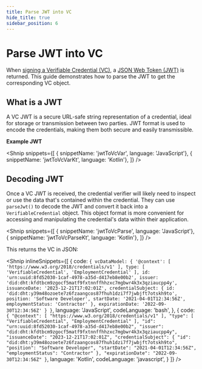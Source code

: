 ```yaml
---
title: Parse JWT into VC
hide_title: true
sidebar_position: 6
---
```


<LanguageSwitcher languages="JavaScript, Kotlin" />

# Parse JWT into VC

When [signing a Verifiable Credential (VC)](/verifiable-credentials/vc-issuance#sign-vc), a [JSON Web Token (JWT)](https://jwt.io/) is returned.
This guide demonstrates how to parse the JWT to get the corresponding VC object.

## What is a JWT
A VC JWT is a secure URL-safe string representation of a credential, ideal for storage or transmission between two parties.
JWT format is used to encode the credentials, making them both secure and easily transmissible.

**Example JWT**

<Shnip
  snippets={[
    { snippetName: 'jwtToVcVar', language: 'JavaScript'},
    { snippetName: 'jwtToVcVarKt', language: 'Kotlin'},
    ]}
/>


## Decoding JWT

Once a VC JWT is received, the credential verifier will likely need to inspect or use the data that's contained within the credential.
They can use `parseJwt()` to decode the JWT and convert it back into a `VerifiableCredential` object.
This object format is more convenient for accessing and manipulating the credential's data within their application.

<Shnip
  snippets={[
    { snippetName: 'jwtToVcParse', language: 'JavaScript'},
    { snippetName: 'jwtToVcParseKt', language: 'Kotlin'},
    ]}
/>

This returns the VC in JSON:

<Shnip
  inlineSnippets={[
    {
      code: `
{
  vcDataModel: {
    '@context': [ 'https://www.w3.org/2018/credentials/v1' ],
    type: [ 'VerifiableCredential', 'EmploymentCredential' ],
    id: 'urn:uuid:8fd52030-1caf-4978-a35d-d417eb8e00b2',
    issuer: 'did:dht:kfdtbcm9zgocf5matf9fxtnnffhhzxc7mgbwr4k3x3qziaucpp4y',
    issuanceDate: '2023-12-21T17:02:01Z',
    credentialSubject: {
      id: 'did:dht:y39m48ozoete7z6fzaangcos87fhuh1dzi7f7jwbjft7otskh9to',
      position: 'Software Developer',
      startDate: '2021-04-01T12:34:56Z',
      employmentStatus: 'Contractor'
    },
    expirationDate: '2022-09-30T12:34:56Z'
  }
}
      `,
      language: 'JavaScript',
      codeLanguage: 'bash',
    },
    {
      code: `
{
  "@context": [
    "https://www.w3.org/2018/credentials/v1"
  ],
  "type": [
    "VerifiableCredential",
    "EmploymentCredential"
  ],
  "id": "urn:uuid:8fd52030-1caf-4978-a35d-d417eb8e00b2",
  "issuer": "did:dht:kfdtbcm9zgocf5matf9fxtnnffhhzxc7mgbwr4k3x3qziaucpp4y",
  "issuanceDate": "2023-12-21T17:02:01Z",
  "credentialSubject": {
    "id": "did:dht:y39m48ozoete7z6fzaangcos87fhuh1dzi7f7jwbjft7otskh9to",
    "position": "Software Developer",
    "startDate": "2021-04-01T12:34:56Z",
    "employmentStatus": "Contractor"
  },
  "expirationDate": "2022-09-30T12:34:56Z"
}
      `,
      language: 'Kotlin', 
      codeLanguage: 'javascript',
    }
  ]}
/>
